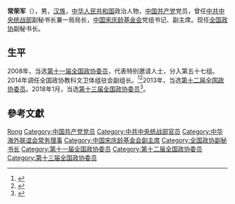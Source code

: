 '''常荣军'''（{{bd|1957年|4月|}}），男，[[汉族|汉族]]，[[中华人民共和国|中华人民共和国]]政治人物，[[中国共产党|中国共产党]]党员，曾任[[中共中央统战部|中共中央统战部]]副秘书长兼一局局长，[[中国宋庆龄基金会|中国宋庆龄基金会]]党组书记、副主席。现任[[全国政协|全国政协]]副秘书长。

== 生平 ==
2008年，当选[[第十一届全国政协委员|第十一届全国政协委员]]，代表特别邀请人士，分入第五十七组。2014年调任全国政协教科文卫体组驻会副组长。<ref>{{cite news|title=第十一届全国政协委员名单|url=http://www.indaa.com.cn/zt/2009qglh/zxzs/200903/t20090303_127573.html|accessdate=2013-04-09|newspaper=新华社北京1月25日电 中国人民政治协商会议第十一届全国委员会委员名单(共2237人，2008年1月25日政协第十届全国委员会常务委员会第二十次会议通过)|date=2008年1月25日|deadurl=yes|archiveurl=https://web.archive.org/web/20130928014403/http://www.indaa.com.cn/zt/2009qglh/zxzs/200903/t20090303_127573.html|archivedate=2013年9月28日|df=}}</ref><ref>{{cite news|title=全国政协信息-常荣军|url=http://www.cppcc.gov.cn/CMS/wylibary/showJcwyxtInfoWylibary.action?tabJcwyxt.guid=11W0021530&wytype=wjwy|accessdate=2013-04-11|newspaper=全国政协委员会|archive-date=2016-08-28|archive-url=https://web.archive.org/web/20160828235730/http://www.cppcc.gov.cn/CMS/wylibary/showJcwyxtInfoWylibary.action?tabJcwyxt.guid=11W0021530&wytype=wjwy|dead-url=no}}</ref>2013年，当选[[第十二届全国政协委员|第十二届全国政协委员]]。2018年1月，当选[[中国人民政治协商会议第十三届全国委员会委员名单|第十三届全国政协委员]]<ref>{{Cite web|url=http://sports.163.com/18/0126/06/D92BRKK400051C89.html|title=中国人民政治协商会议第十三届全国委员会委员名单|accessdate=2018-01-26|last=|work=网易|archive-url=https://web.archive.org/web/20180127143232/http://sports.163.com/18/0126/06/D92BRKK400051C89.html|archive-date=2018-01-27|dead-url=yes}}</ref>。

== 參考文獻 ==
{{reflist}}

{{中国政治人物小作品}}
{{Navboxes 
| title  = 常荣军在[[中华海外联谊会|中华海外联谊会]]的职务
| list1  =
{{中华海外联谊会第二届理事会}}
{{中华海外联谊会第三届理事会}}
}}
{{Navboxes 
| title  = 常荣军在[[中国宋庆龄基金会|中国宋庆龄基金会]]的职务
| list1  =
{{中国宋庆龄基金会第六届理事会}}
}}

{{Authority control}}
{{DEFAULTSORT:Chang常}}
[[Category:常姓|Rong]]
[[Category:中国共产党党员|Category:中国共产党党员]]
[[Category:中共中央统战部官员|Category:中共中央统战部官员]]
[[Category:中华海外联谊会常务理事|Category:中华海外联谊会常务理事]]
[[Category:中国宋庆龄基金会副主席|Category:中国宋庆龄基金会副主席]]
[[Category:全国政协副秘书长|Category:全国政协副秘书长]]
[[Category:第十一届全国政协委员|Category:第十一届全国政协委员]]
[[Category:第十二届全国政协委员|Category:第十二届全国政协委员]]
[[Category:第十三届全国政协委员|Category:第十三届全国政协委员]]